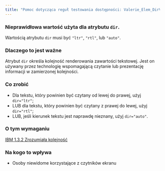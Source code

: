 ```yaml
---
title: "Pomoc dotycząca reguł testowania dostępności: Valerie_Elem_DirValid"
---
```


<div className="toolHelp">
<Row>
<Column colLg={16} colMd={8} colSm={4} className="toolHead">

### Nieprawidłowa wartość użyta dla atrybutu `dir`.

<div id="locLevel"></div>

Wartością atrybutu `dir` musi być `"ltr"`, `"rtl"`, lub `"auto"`.

</Column>
</Row>
<Row>
<Column colLg={11} colMd={5} colSm={4} className="toolMain">

### Dlaczego to jest ważne

Atrybut `dir` określa kolejność renderowania zawartości tekstowej. Jest on używany przez technologię wspomagającą czytanie lub prezentację informacji w zamierzonej kolejności.

<div id="locSnippet"></div>

### Co zrobić

 * Dla tekstu, który powinien być czytany od lewej do prawej, użyj `dir="ltr"`;
 * LUB dla tekstu, który powinien być czytany z prawej do lewej, użyj `dir="rtl"`;
 * LUB, jeśli kierunek tekstu jest naprawdę nieznany, użyj `dir="auto"`.
 
</Column>
<Column colLg={5} colMd={3} colSm={4} className="toolLeft">

### O tym wymaganiu

[IBM 1.3.2 Zrozumiała kolejność](https://www.ibm.com/able/guidelines/ci162/meaningful_sequence.html)

### Na kogo to wpływa

 * Osoby niewidome korzystające z czytników ekranu

</Column>
</Row>
</div>

